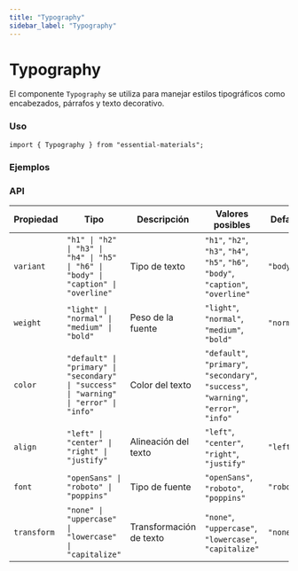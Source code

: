 ```yaml
---
title: "Typography"
sidebar_label: "Typography"
---
```



# Typography

El componente `Typography` se utiliza para manejar estilos tipográficos como encabezados, párrafos y texto decorativo.

### Uso

```tsx
import { Typography } from "essential-materials";
```

### Ejemplos

<TypographyExamples />

### API

| Propiedad   | Tipo                                         | Descripción                                       | Valores posibles                                  | Default   |
|------------|---------------------------------------------|---------------------------------------------------|-------------------------------------------------|-----------|
| `variant`  | `"h1" \| "h2" \| "h3" \| "h4" \| "h5" \| "h6" \| "body" \| "caption" \| "overline"` | Tipo de texto | `"h1"`, `"h2"`, `"h3"`, `"h4"`, `"h5"`, `"h6"`, `"body"`, `"caption"`, `"overline"` | `"body"` |
| `weight`   | `"light" \| "normal" \| "medium" \| "bold"`           | Peso de la fuente                                | `"light"`, `"normal"`, `"medium"`, `"bold"`                 | `"normal"` |
| `color`    | `"default" \| "primary" \| "secondary" \| "success" \| "warning" \| "error" \| "info"` | Color del texto                           | `"default"`, `"primary"`, `"secondary"`, `"success"`, `"warning"`, `"error"`, `"info"` |
| `align`    | `"left" \| "center" \| "right" \| "justify"`           | Alineación del texto                            | `"left"`, `"center"`, `"right"`, `"justify"`                 | `"left"` |
| `font`     | `"openSans" \| "roboto" \| "poppins"`      | Tipo de fuente                                  | `"openSans"`, `"roboto"`, `"poppins"`            | `"roboto"` |
| `transform`| `"none" \| "uppercase" \| "lowercase" \| "capitalize"`    | Transformación de texto                         | `"none"`, `"uppercase"`, `"lowercase"`, `"capitalize"`          | `"none"` |